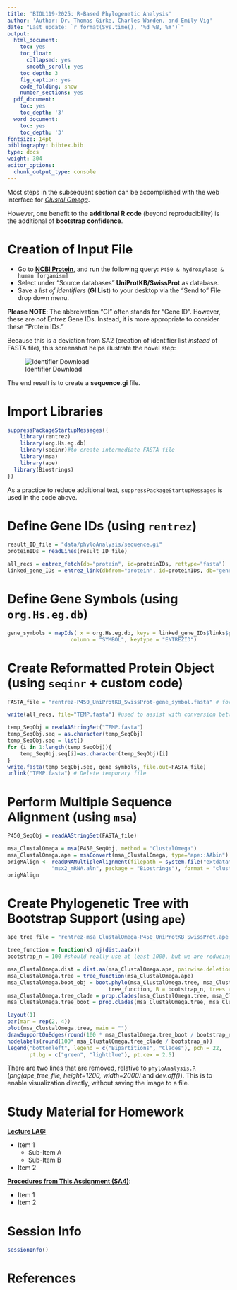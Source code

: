 ```yaml
---
title: 'BIOL119-2025: R-Based Phylogenetic Analysis'
author: 'Author: Dr. Thomas Girke, Charles Warden, and Emily Vig'
date: "Last update: `r format(Sys.time(), '%d %B, %Y')`"
output:
  html_document:
    toc: yes
    toc_float:
      collapsed: yes
      smooth_scroll: yes
    toc_depth: 3
    fig_caption: yes
    code_folding: show
    number_sections: yes
  pdf_document:
    toc: yes
    toc_depth: '3'
  word_document:
    toc: yes
    toc_depth: '3'
fontsize: 14pt
bibliography: bibtex.bib
type: docs
weight: 304
editor_options: 
  chunk_output_type: console
---
```


<!---
- Compile from command-line
Rscript -e "rmarkdown::render('phyloAnalysis.Rmd', c('html_document'), clean=FALSE)"
-->


Most steps in the subsequent section can be accomplished with the web interface for [*Clustal Omega*](https://www.ebi.ac.uk/jdispatcher/msa/clustalo).

However, one benefit to the **additional R code** (beyond reproducibility) is the additional of **bootstrap confidence**.

# Creation of Input File

 - Go to **[NCBI Protein](http://www.ncbi.nlm.nih.gov/protein)**, and run the following query: `P450 & hydroxylase & human [organism]`
 - Select under “Source databases” **UniProtKB/SwissProt** as database.
 - Save a *list of identifiers* (**GI List**) to your desktop via the "Send to" File drop down menu.

**Please NOTE**: The abbreivation "GI" often stands for "Gene ID".  However, these are *not* Entrez Gene IDs.  Instead, it is more appropriate to consider these "Protein IDs."

Because this is a deviation from SA2 (creation of identifier list *instead* of FASTA file), this screenshot helps illustrate the novel step:

![Identifier Download](NCBI_Protein.png "Downloading List of Identifiers")

The end result is to create a **sequence.gi** file.

# Import Libraries

```r
suppressPackageStartupMessages({
	library(rentrez)
	library(org.Hs.eg.db)
	library(seqinr)#to create intermediate FASTA file
	library(msa)
	library(ape)
  library(Biostrings)
})
```

As a practice to reduce additional text, `suppressPackageStartupMessages` is used in the code above.

# Define Gene IDs (using `rentrez`)

```r
result_ID_file = "data/phyloAnalysis/sequence.gi"
proteinIDs = readLines(result_ID_file)

all_recs = entrez_fetch(db="protein", id=proteinIDs, rettype="fasta")
linked_gene_IDs = entrez_link(dbfrom="protein", id=proteinIDs, db="gene")
```

# Define Gene Symbols (using `org.Hs.eg.db`)

```r
gene_symbols = mapIds( x = org.Hs.eg.db, keys = linked_gene_IDs$links$protein_gene,
					column = "SYMBOL", keytype = "ENTREZID")
```

# Create Reformatted Protein Object (using `seqinr` + custom code)

```r
FASTA_file = "rentrez-P450_UniProtKB_SwissProt-gene_symbol.fasta" # for OUTPUT, not input

write(all_recs, file="TEMP.fasta") #used to assist with conversion between R objects

temp_SeqObj = readAAStringSet("TEMP.fasta")
temp_SeqObj.seq = as.character(temp_SeqObj)
temp_SeqObj.seq = list()
for (i in 1:length(temp_SeqObj)){
	temp_SeqObj.seq[i]=as.character(temp_SeqObj)[i]
}
write.fasta(temp_SeqObj.seq, gene_symbols, file.out=FASTA_file)
unlink("TEMP.fasta") # Delete temporary file

```

# Perform Multiple Sequence Alignment (using `msa`)

```r
P450_SeqObj = readAAStringSet(FASTA_file)

msa_ClustalOmega = msa(P450_SeqObj, method = "ClustalOmega")
msa_ClustalOmega.ape = msaConvert(msa_ClustalOmega, type="ape::AAbin") #conversion of R object for next step
origMAlign <- readDNAMultipleAlignment(filepath = system.file("extdata",
              "msx2_mRNA.aln", package = "Biostrings"), format = "clustal") # View multiple alignment in R
origMAlign
```

# Create Phylogenetic Tree with Bootstrap Support (using `ape`)

```r
ape_tree_file = "rentrez-msa_ClustalOmega-P450_UniProtKB_SwissProt.ape_tree.bootstrap-gene_symbol.png" #for OUTPUT, not input

tree_function = function(x) nj(dist.aa(x))
bootstrap_n = 100 #should really use at least 1000, but we are reducing time and resources

msa_ClustalOmega.dist = dist.aa(msa_ClustalOmega.ape, pairwise.deletion = FALSE, scaled = FALSE)
msa_ClustalOmega.tree = tree_function(msa_ClustalOmega.ape)
msa_ClustalOmega.boot_obj = boot.phylo(msa_ClustalOmega.tree, msa_ClustalOmega.ape,
								tree_function, B = bootstrap_n, trees = TRUE)
msa_ClustalOmega.tree_clade = prop.clades(msa_ClustalOmega.tree, msa_ClustalOmega.boot_obj$trees, rooted = FALSE)
msa_ClustalOmega.tree_boot = prop.clades(msa_ClustalOmega.tree, msa_ClustalOmega.boot_obj$trees)

layout(1)
par(mar = rep(2, 4))
plot(msa_ClustalOmega.tree, main = "")
drawSupportOnEdges(round(100 * msa_ClustalOmega.tree_boot / bootstrap_n))
nodelabels(round(100* msa_ClustalOmega.tree_clade / bootstrap_n))
legend("bottomleft", legend = c("Bipartitions", "Clades"), pch = 22,
       pt.bg = c("green", "lightblue"), pt.cex = 2.5)
```

There are two lines that are removed, relative to `phyloAnalysis.R` (*png(ape_tree_file, height=1200, width=2000)* and *dev.off()*).  This is to enable visualization directly, without saving the image to a file.

# Study Material for Homework

<u>**Lecture LA6:**</u>
<ul>
 <li>Item 1
	<ul>
	 <li>Sub-Item A</li>
	 <li>Sub-Item B</li>
	</ul>
 </li>
 
 <li>Item 2</li>
</ul>

**<u>Procedures from This Assignment (SA4)</u>**:
<ul>
 <li>Item 1</li>
 <li>Item 2</li>
</ul>


# Session Info

```r
sessionInfo()
```

# References
